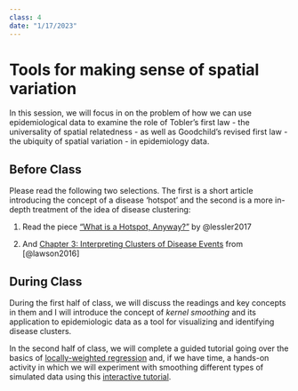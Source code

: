 ```yaml
---
class: 4
date: "1/17/2023"
---
```


# Tools for making sense of spatial variation

In this session, we will focus in on the[]() problem of how we can use epidemiological data to examine the role of Tobler's first law - the universality of spatial relatedness - as well as Goodchild's revised first law - the ubiquity of spatial variation - in epidemiology data. 

## Before Class

Please read the following two selections. The first is a short article introducing the concept of a disease 'hotspot' and the second is a more in-depth treatment of the idea of disease clustering:

1. Read the piece ["What is a Hotspot, Anyway?"](https://www.dropbox.com/s/2c9yz5v1ji8h2wt/lessler_et_al_2017_what_is_a_hotspot_anyway.pdf?dl=0) by @lessler2017

2. And [Chapter 3: Interpreting Clusters of Disease Events](https://www.dropbox.com/s/y2fiaf6e08v0412/handbook_of_spatial_epidemiology.pdf?dl=0) from [@lawson2016]


## During Class

During the first half of class, we will discuss the readings and key concepts in them and I will introduce the concept of *kernel smoothing* and its application to epidemiologic data as a tool for visualizing and identifying disease clusters. 

In the second half of class, we will complete a guided tutorial going over the basics of [locally-weighted regression](/posts/smoothing.qmd) and, if we have time, a hands-on activity in which we will experiment with smoothing different types of simulated data using this [interactive tutorial](https://sph-umich.shinyapps.io/smoothing).
